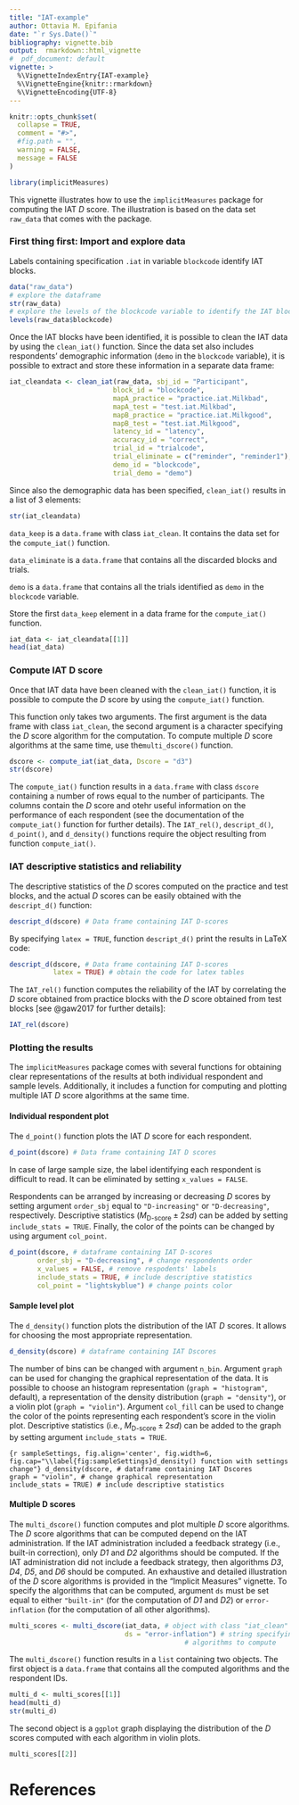 ---
title: "IAT-example"
author: Ottavia M. Epifania
date: "`r Sys.Date()`"
bibliography: vignette.bib
output:  rmarkdown::html_vignette
#  pdf_document: default
vignette: >
  %\VignetteIndexEntry{IAT-example}
  %\VignetteEngine{knitr::rmarkdown}
  %\VignetteEncoding{UTF-8}
---

```{r, include = FALSE}
knitr::opts_chunk$set(
  collapse = TRUE,
  comment = "#>", 
  #fig.path = "",
  warning = FALSE, 
  message = FALSE
)
```

```{r setup}
library(implicitMeasures)
```

This vignette illustrates how to use the `implicitMeasures` package for computing the IAT *D* score. The illustration is based on the data set `raw_data` that comes with the package.

### First thing first: Import and explore data

Labels containing specification `.iat` in variable `blockcode` identify IAT blocks.

```{r}
data("raw_data")
# explore the dataframe
str(raw_data)
# explore the levels of the blockcode variable to identify the IAT blocks
levels(raw_data$blockcode)
```

Once the IAT blocks have been identified, it is possible to clean the IAT data by using the `clean_iat()` function. Since the data set also includes respondents' demographic information (`demo` in the `blockcode` variable), it is possible to extract and store these information in a separate data frame:  

```{r eval = T}
iat_cleandata <- clean_iat(raw_data, sbj_id = "Participant",
                          block_id = "blockcode",
                          mapA_practice = "practice.iat.Milkbad",
                          mapA_test = "test.iat.Milkbad",
                          mapB_practice = "practice.iat.Milkgood",
                          mapB_test = "test.iat.Milkgood",
                          latency_id = "latency",
                          accuracy_id = "correct",
                          trial_id = "trialcode",
                          trial_eliminate = c("reminder", "reminder1"),
                          demo_id = "blockcode",
                          trial_demo = "demo")
```

Since also the demographic data has been specified, `clean_iat()` results in a list of 3 elements: 

```{r}
str(iat_cleandata)
```

`data_keep` is a `data.frame` with class `iat_clean`. It contains the data set for the `compute_iat()` function. 

`data_eliminate` is a `data.frame` that contains all the discarded blocks and trials. 

`demo` is a `data.frame` that contains all the trials identified as `demo` in the `blockcode` variable.

Store the first `data_keep` element in a data frame for the `compute_iat()` function. 

```{r}
iat_data <- iat_cleandata[[1]]
head(iat_data)
```


### Compute IAT D score

Once that IAT data have been cleaned with the `clean_iat()` function, it is possible to compute the *D* score by using the `compute_iat()` function.

This function only takes two arguments. The first argument is the data frame with class `iat_clean`, the second argument is a character specifying the *D* score algorithm for the computation.  To compute multiple *D* score algorithms at the same time, use the`multi_dscore()` function. 

```{r}
dscore <- compute_iat(iat_data, Dscore = "d3")
str(dscore)
```

The `compute_iat()` function results in a `data.frame` with class `dscore` containing a number of rows equal to the number of participants. The columns contain the *D* score and otehr useful information on the performance  of each respondent (see the documentation of the `compute_iat()` function for further details). The `IAT_rel()`, `descript_d()`, `d_point()`, and `d_density()` functions  require the object resulting from function `compute_iat()`. 

### IAT descriptive statistics and reliability

The descriptive statistics of the *D* scores computed on the practice and test blocks, and the actual *D* scores can be easily obtained with the `descript_d()` function: 

```{r}
descript_d(dscore) # Data frame containing IAT D-scores
```

By specifying `latex = TRUE`, function `descript_d()` print the results in LaTeX code: 

```{r}
descript_d(dscore, # Data frame containing IAT D-scores
           latex = TRUE) # obtain the code for latex tables
```

The `IAT_rel()` function computes the reliability of the IAT by correlating the *D* score obtained from practice blocks with the *D* score obtained from test blocks [see @gaw2017 for further details]: 

```{r}
IAT_rel(dscore)
```

### Plotting the results

The `implicitMeasures` package comes with several functions for obtaining clear representations of the results at both individual respondent and sample levels. 
Additionally, it includes a function for computing and plotting multiple IAT *D* score algorithms at the same time. 

#### Individual respondent plot

The `d_point()` function plots the IAT *D* score for each respondent. 

```{r, fig.align='center', fig.width=6, fig.cap="d_point() function with default settings"}
d_point(dscore) # Data frame containing IAT D scores
```

In case of large sample size, the label identifying each respondent is difficult to read. It can be eliminated by setting `x_values = FALSE`. 

Respondents can be arranged by increasing or decreasing *D* scores by setting argument `order_sbj` equal to `"D-increasing"`  or `"D-decreasing"`, respectively. 
Descriptive statistics ($M_{\text{D-score}}\pm 2sd$) can be added by setting `include_stats = TRUE`. Finally, the color of the points can be changed by using argument `col_point`. 

```{r, fig.align='center', fig.width=6, fig.cap="d_point() function with   settings change"}
d_point(dscore, # dataframe containing IAT D-scores
       order_sbj = "D-decreasing", # change respondents order
       x_values = FALSE, # remove respodents' labels
       include_stats = TRUE, # include descriptive statistics
       col_point = "lightskyblue") # change points color
```



#### Sample level plot

The `d_density()` function plots the distribution of the IAT *D* scores. It allows for choosing the most appropriate representation. 


```{r, fig.align='center', fig.width=6, fig.cap="d_density() function with default settings"}
d_density(dscore) # dataframe containing IAT Dscores
```

The number of bins can be changed with argument `n_bin`. Argument `graph` can be used for changing the graphical representation of the data. 
It is possible to choose an histogram representation (`graph = "histogram"`, default), a representation of the density distribution (`graph = "density"`), or a violin plot (`graph = "violin"`). 
Argument `col_fill` can be used to change the color of the points representing each respondent's score in the violin plot. 
Descriptive statistics (i.e., $M_{\text{D-score}}  \pm 2sd$) can be added to the graph by setting argument `include_stats = TRUE`. 

```{r sampleSettings, fig.align='center', fig.width=6, fig.cap="\\label{fig:sampleSettings}d_density() function with settings change"}
d_density(dscore, # dataframe containing IAT Dscores
        graph = "violin", # change graphical representation
        include_stats = TRUE) # include descriptive statistics
```


#### Multiple D scores

The `multi_dscore()` function computes and plot multiple *D* score algorithms. The *D* score algorithms that can be computed depend on the IAT administration. If the IAT administration included a feedback strategy (i.e., built-in correction), only *D1* and *D2* algorithms should be computed. If the IAT administration did not include a feedback strategy, then algorithms *D3*, *D4*, *D5*, and *D6* should be computed. An exhaustive and detailed illustration of the *D* score algorithms is provided in the "Implicit Measures" vignette. To specify the algorithms that can be computed, argument `ds` must be set equal to either `"built-in"` (for the computation of *D1* and *D2*) or `error-inflation` (for the computation of all other algorithms). 

```{r}
multi_scores <- multi_dscore(iat_data, # object with class "iat_clean"
                             ds = "error-inflation") # string specifying the 
                                            # algorithms to compute
```

The `multi_dscore()` function results in a `list` containing two objects. The first object is a `data.frame` that contains all the computed algorithms and the respondent IDs. 

```{r}
multi_d <- multi_scores[[1]]
head(multi_d)
str(multi_d)
```

The second object is a `ggplot` graph displaying the distribution of the *D* scores computed with each algorithm in violin plots.

```{r, fig.align='center', fig.width=6, fig.cap="Multiple D-scores representation"}
multi_scores[[2]]
```

# References
